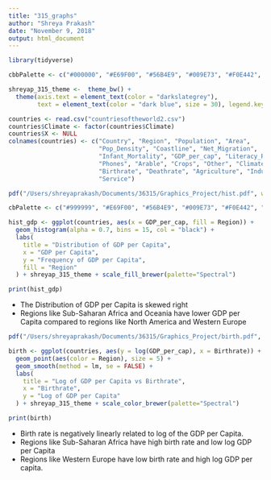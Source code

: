 ```yaml
---
title: "315_graphs"
author: "Shreya Prakash"
date: "November 9, 2018"
output: html_document
---
```


```r
library(tidyverse)

cbbPalette <- c("#000000", "#E69F00", "#56B4E9", "#009E73", "#F0E442", "#0072B2", "#D55E00", "#CC79A7")

shreyap_315_theme <-  theme_bw() + 
  theme(axis.text = element_text(color = "darkslategrey"),
        text = element_text(color = "dark blue", size = 30), legend.key.size = unit(5, "lines"))
```


```r
countries <- read.csv("countriesoftheworld2.csv")
countries$Climate <- factor(countries$Climate)
countries$X <- NULL
colnames(countries) <- c("Country", "Region", "Population", "Area", 
                         "Pop_Density", "Coastline", "Net_Migration",
                         "Infant_Mortality", "GDP_per_cap", "Literacy_Rate",
                         "Phones", "Arable", "Crops", "Other", "Climate",
                         "Birthrate", "Deathrate", "Agriculture", "Industry",
                         "Service")
```


```r
pdf("/Users/shreyaprakash/Documents/36315/Graphics_Project/hist.pdf", width=20, height=16,onefile=T)

cbPalette <- c("#999999", "#E69F00", "#56B4E9", "#009E73", "#F0E442", "#0072B2", "#D55E00", "#CC79A7", "#000000", "")

hist_gdp <- ggplot(countries, aes(x = GDP_per_cap, fill = Region)) + 
  geom_histogram(alpha = 0.7, bins = 15, col = "black") + 
  labs(
    title = "Distribution of GDP per Capita",
    x = "GDP per Capita",
    y = "Frequency of GDP per Capita",
    fill = "Region"
  ) + shreyap_315_theme + scale_fill_brewer(palette="Spectral")

print(hist_gdp)
```

+ The Distribution of GDP per Capita is skewed right
+ Regions like Sub-Saharan Africa and Oceania have lower GDP per Capita compared to regions like North America and Western Europe

```r
pdf("/Users/shreyaprakash/Documents/36315/Graphics_Project/birth.pdf", width=20, height=16,onefile=T)

birth <- ggplot(countries, aes(y = log(GDP_per_cap), x = Birthrate)) + 
  geom_point(aes(color = Region), size = 5) + 
  geom_smooth(method = lm, se = FALSE) + 
  labs(
    title = "Log of GDP per Capita vs Birthrate",
    x = "Birthrate",
    y = "Log of GDP per Capita"
  ) + shreyap_315_theme + scale_color_brewer(palette="Spectral")

print(birth)
```

+ Birth rate is negatively linearly related to log of the GDP per Capita. 
+ Regions like Sub-Saharan Africa have high birth rate and low log GDP per Capita
+ Regions like Western Europe have low birth rate and high log GDP per capita.
